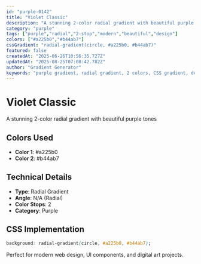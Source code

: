 ```yaml
---
id: "purple-0142"
title: "Violet Classic"
description: "A stunning 2-color radial gradient with beautiful purple tones"
category: "purple"
tags: ["purple","radial","2-stop","modern","beautiful","design"]
colors: ["#a225b0","#b44ab7"]
cssGradient: "radial-gradient(circle, #a225b0, #b44ab7)"
featured: false
createdAt: "2025-06-26T10:56:35.727Z"
updatedAt: "2025-08-25T07:08:42.782Z"
author: "Gradient Generator"
keywords: "purple gradient, radial gradient, 2 colors, CSS gradient, design, #a225b0, #b44ab7"
---
```


# Violet Classic

A stunning 2-color radial gradient with beautiful purple tones

## Colors Used
- **Color 1**: #a225b0
- **Color 2**: #b44ab7

## Technical Details
- **Type**: Radial Gradient
- **Angle**: N/A (Radial)
- **Color Stops**: 2
- **Category**: Purple

## CSS Implementation
```css
background: radial-gradient(circle, #a225b0, #b44ab7);
```

Perfect for modern web design, UI components, and digital art projects.
